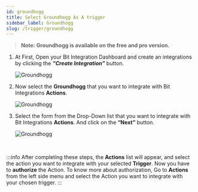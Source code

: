 ```yaml
---
id: groundhogg
title: Select Groundhogg As A trigger
sidebar_label: Groundhogg
slug: /trigger/groundhogg
---
```



> **Note: Groundhogg is available on the free and pro version.**

1. At First, Open your Bit Integration Dashboard and create an integrations by clicking the **_“Create Integration”_** button.

   <Image src="trigger/_create-integrations" alt="Groundhogg" w="1020" h="350" />

2. Now select the **Groundhogg** that you want to integrate with Bit Integrations **Actions**.

   <Image src="trigger/groundhogg/select-trigger" alt="Groundhogg" w="1020" h="350" />

3. Select the form from the Drop-Down list that you want to integrate with Bit Integrations **Actions**. And click on the **“Next”** button.

   <Image src="trigger/groundhogg/select-form-or-task-name" alt="Groundhogg" w="1020" h="350"/>
   

<br/>

:::info
  After completing these steps, the **Actions** list will appear, and select the action you want to integrate with your selected **Trigger**. Now you have to **authorize** the Action. To know more about authorization, Go to **Actions** from the left side menu and select the Action you want to integrate with your chosen trigger.
:::

<Feedback/>